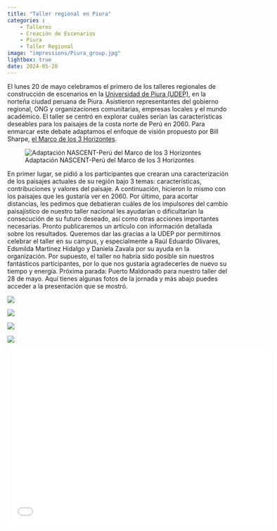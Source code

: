 ```yaml
---
title: "Taller regional en Piura"
categories : 
    - Talleres
    - Creación de Escenarios
    - Piura
    - Taller Regional
image: "impressions/Piura_group.jpg"
lightbox: true
date: 2024-05-20
---
```


El lunes 20 de mayo celebramos el primero de los talleres regionales de construcción de escenarios en la [Universidad de Piura (UDEP)](https://www.udep.edu.pe/en/), en la norteña ciudad peruana de Piura. Asistieron representantes del gobierno regional, ONG y organizaciones comunitarias, empresas locales y el mundo académico.
El taller se centró en explorar cuáles serían las características deseables para los paisajes de la costa norte de Perú en 2060. Para enmarcar este debate adaptamos el enfoque de visión propuesto por Bill Sharpe, [el Marco de los 3 Horizontes](https://www.h3uni.org/tutorial/three-horizons/).

![Adaptación NASCENT-Perú del Marco de los 3 Horizontes](impressions/3_horizons_es.png)

En primer lugar, se pidió a los participantes que crearan una caracterización de los paisajes actuales de su región bajo 3 temas: características, contribuciones y valores del paisaje. A continuación, hicieron lo mismo con los paisajes que les gustaría ver en 2060. Por último, para acortar distancias, les pedimos que debatieran cuáles de los impulsores del cambio paisajístico de nuestro taller nacional les ayudarían o dificultarían la consecución de su futuro deseado, así como otras acciones importantes necesarias. Pronto publicaremos un artículo con información detallada sobre los resultados.
Queremos dar las gracias a la UDEP por permitirnos celebrar el taller en su campus, y especialmente a Raúl Eduardo Olivares, Edsmilda Martínez Hidalgo y Daniela Zavala por su ayuda en la organización. Por supuesto, el taller no habría sido posible sin nuestros fantásticos participantes, por lo que nos gustaría agradecerles de nuevo su tiempo y energía. Próxima parada: Puerto Maldonado para nuestro taller del 28 de mayo.
Aquí tienes algunas fotos de la jornada y más abajo puedes acceder a la presentación que se mostró.

::: {layout-nrow=2}
![](impressions/Piura_1.jpg){group="my-gallery"}

![](impressions/Piura_2.jpg){group="my-gallery"}

![](impressions/Piura_3.jpg){group="my-gallery"}

![](impressions/Piura_group.jpg){group="my-gallery"}
:::

```{=html}
<div class="embed-container">
  <p align="center"><iframe width="600" height="400" src="impressions/Regional_workshop_pres_ES.pdf" style="border: 0.5px" ></iframe
  /p>
</div>
```



